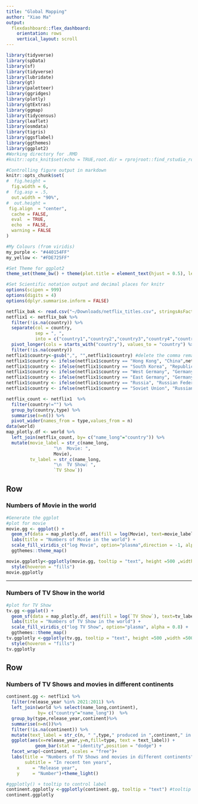 ```yaml
---
title: "Global Mapping"
author: "Xiao Ma"
output: 
  flexdashboard::flex_dashboard:
    orientation: rows
    vertical_layout: scroll
---
```


```r
library(tidyverse)
library(spData)
library(sf)
library(tidyverse)
library(lubridate)
library(gt)
library(paletteer)
library(ggridges)
library(plotly)
library(gtExtras)
library(ggmap)
library(tidycensus)
library(leaflet)
library(osmdata)
library(tigris)
library(ggsflabel)
library(ggthemes)
library(ggplot2)
#Working directory for .RMD
#knitr::opts_knit$set(echo = TRUE,root.dir = rprojroot::find_rstudio_root_file())

#Controlling figure output in markdown
knitr::opts_chunk$set(
#  fig.height =   
  fig.width = 6,
#  fig.asp = .5,
  out.width = "90%",
#  out.height = 
 fig.align  = "center",
  cache = FALSE,
  eval  = TRUE,
  echo  = FALSE,
  warning = FALSE
)

#My Colours (from viridis)
my_purple <- "#440154FF"
my_yellow <- "#FDE725FF"

#Set Theme for ggplot2
theme_set(theme_bw() + theme(plot.title = element_text(hjust = 0.5), legend.position = "bottom"))

#Set Scientific notation output and decimal places for knitr
options(scipen = 999)
options(digits = 4)
options(dplyr.summarise.inform = FALSE)
```


```r
netflix_bak <- read.csv("~/Downloads/netflix_titles.csv", stringsAsFactors=TRUE, na = "")
netflix1 <- netflix_bak %>%
  filter(!is.na(country)) %>%
  separate(col = country,
           sep = ", ",
           into = c("country1","country2","country3","country4","country5","country6","country7","country8","country9","country10","country11","country12")) %>%
  pivot_longer(cols = starts_with("country"), values_to = "country") %>%
  filter(!is.na(country)) 
netflix1$country<-gsub(",", "",netflix1$country) #delete the comma remained
netflix1$country <- ifelse(netflix1$country == "Hong Kong", "China",netflix1$country)
netflix1$country <- ifelse(netflix1$country == "South Korea", "Republic of Korea", netflix1$country)
netflix1$country <- ifelse(netflix1$country == "West Germany", "Germany", netflix1$country)
netflix1$country <- ifelse(netflix1$country == "East Germany", "Germany", netflix1$country)
netflix1$country <- ifelse(netflix1$country == "Russia", "Russian Federation", netflix1$country)
netflix1$country <- ifelse(netflix1$country == "Soviet Union", "Russian Federation",netflix1$country)

netflix_count <- netflix1  %>%
  filter(country!="") %>%
  group_by(country,type) %>%
  summarise(n=n()) %>%
  pivot_wider(names_from = type,values_from = n)
data(world)
map_plotly.df <- world %>%
  left_join(netflix_count, by= c("name_long"="country")) %>%
  mutate(movie_label = str_c(name_long,
                  "\n  Movie: ",
                  Movie),
         tv_label = str_c(name_long,
                  "\n  TV Show: ",
                  `TV Show`))
```

Row {data-height=400}
-----------------------------------------------------------------------

### Numbers of Movie in the world

```r
#Generate the ggplot
#plot for movie
movie.gg <- ggplot() +
  geom_sf(data = map_plotly.df, aes(fill = log(Movie), text=movie_label)) +
  labs(title = "Numbers of Movie in the world") +
  scale_fill_viridis_c("log Movie", option="plasma",direction = -1, alpha = 0.8) +
  ggthemes::theme_map()

movie.ggplotly<-ggplotly(movie.gg, tooltip = "text", height =500 ,width = 500 ) %>%
  style(hoveron = "fills")
movie.ggplotly
```

-----------------------------------------------------------------------

### Numbers of TV Show in the world

```r
#plot for TV Show
tv.gg <-ggplot() + 
  geom_sf(data = map_plotly.df, aes(fill = log(`TV Show`), text=tv_label)) +
  labs(title = "Numbers of TV Show in the world") +
  scale_fill_viridis_c("log TV Show", option="plasma", alpha = 0.8) +
  ggthemes::theme_map()
tv.ggplotly <-ggplotly(tv.gg, tooltip = "text", height =500 ,width =500) %>%
  style(hoveron = "fills")
tv.ggplotly
```

Row {data-height=600}
-----------------------------------------------------------------------
### Numbers of TV Shows and movies in different continents
```r
continent.gg <- netflix1 %>%
  filter(release_year %in% 2021:2011) %>%
  left_join(world %>% select(name_long,continent),
            by= c("country"="name_long"))  %>%
  group_by(type,release_year,continent)%>%
  summarise(n=n())%>%
  filter(!is.na(continent)) %>%
  mutate(text_label = str_c(n, " ",type," produced in ",continent," in ",release_year)) %>%
  ggplot(aes(x=release_year,y=n,fill=type, text = text_label)) +
           geom_bar(stat = "identity",position = "dodge") +
  facet_wrap(~continent, scales = "free")+
  labs(title = "Numbers of TV Shows and movies in different continents",
       subtitle = "In recent ten years",
    x     = "Release year",
    y     = "Number")+theme_light()

#ggplotly() + tooltip to control label
continent.ggplotly <-ggplotly(continent.gg, tooltip = "text") #tooltip controls text hover/labelx
continent.ggplotly
```
